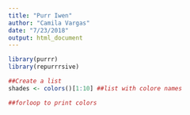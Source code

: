 ```yaml
---
title: "Purr Iwen"
author: "Camila Vargas"
date: "7/23/2018"
output: html_document
---
```


```r
library(purrr)
library(repurrrsive)

##Create a list
shades <- colors()[1:10] ##list with colore names

##forloop to print colors




```


